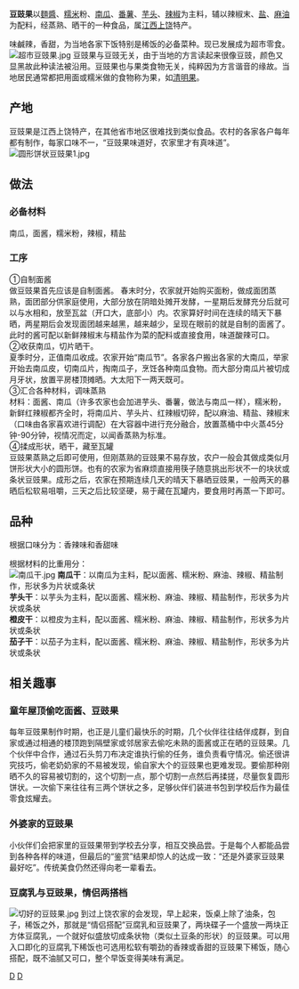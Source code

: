 {{Multiple issues|
{{Copyedit|time=2020-01-21T05:31:20+00:00}}
{{Copypaste|time=2020-01-21T05:31:20+00:00}}
}}
{{article issues
|tone=2011-05-29T05:16:51+00:00
|unreferenced=2011-05-29T05:16:51+00:00
}}
'''豆豉果'''以[[麵醬|麵醬]]、[[糯米|糯米]]粉、[[南瓜|南瓜]]、[[番薯|番薯]]、[[芋头|芋头]]、[[辣椒|辣椒]]为主料，辅以辣椒末、[[盐|盐]]、[[麻油|麻油]]为配料，经蒸熟、晒干的一种食品，属[[江西|江西]][[上饶|上饶]]特产。

味鹹辣，香甜，为当地各家下饭特别是稀饭的必备菜种。现已发展成为超市零食。
[[File:超市豆豉果.jpg|frame]]
豆豉果与豆豉无关，由于当地的方言读起来很像豆豉，颜色又显黑故此种读法被沿用。豆豉果也与果类食物无关，纯粹因为方言谐音的缘故。当地居民通常都把用面或糯米做的食物称为果，如[[清明果|清明果]]。

==产地==
豆豉果是江西上饶特产，在其他省市地区很难找到类似食品。农村的各家各户每年都有制作，每家口味不一，“豆豉果味道好，农家里才有真味道”。
[[File:圆形饼状豆豉果1.jpg|frame]]<br />

==做法==
=== 必备材料 ===
南瓜，面酱，糯米粉，辣椒，精盐
=== 工序 ===
①自制面酱<br />

做豆豉果首先应该是自制面酱。
春末时分，农家就开始购买面粉，做成面团蒸熟，面团部分供家庭使用，大部分放在阴暗处摊开发酵，一星期后发酵充分后就可以与水相和，放至瓦盆（开口大，底部小）内。农家算好时间在连续的晴天下暴晒，两星期后会发现面团越来越黑，越来越少，呈现在眼前的就是自制的面酱了。此时的酱可配以新鲜辣椒末与精盐作为菜的配料或直接食用，味道酸辣可口。<br />

②收获南瓜，切片晒干。<br />

夏季时分，正值南瓜收成。农家开始“南瓜节”。各家各户搬出各家的大南瓜，举家开始去南瓜皮，切南瓜片，掏南瓜子，烹饪各种南瓜食物。而大部分南瓜片被切成月牙状，放置平房楼顶摊晒。大太阳下一两天既可。<br />

③汇合各种材料，调味蒸熟<br />

材料：面酱、南瓜（许多农家也会加进芋头、番薯，做法与南瓜一样），糯米粉，新鲜红辣椒都齐全时，将南瓜片、芋头片、红辣椒切碎，配以麻油、精盐、辣椒末（口味由各家喜欢进行调配）在大容器中进行充分融合，放置蒸桶中中火蒸45分钟-90分钟，视情况而定，以闻香蒸熟为标准。<br />

④揉成形状，晒干，藏至瓦罐<br />

豆豉果蒸熟之后即可使用，但刚蒸熟的豆豉果不易存放，农户一般会其做成类似月饼形状大小的圆形饼。也有的农家为省麻烦直接用筷子随意挑出形状不一的块状或条状豆豉果。成形之后，农家在预期连续几天的晴天下暴晒豆豉果，一般两天的暴晒后松软易咀嚼，三天之后比较坚硬，易于藏在瓦罐内，要食用时再蒸一下即可。<br />

==品种==
根据口味分为：香辣味和香甜味    

根据材料的比重用分：<br />
[[File:南瓜干.jpg|frame]]
'''南瓜干'''：以南瓜为主料，配以面酱、糯米粉、麻油、辣椒、精盐制作，形状多为片状或条状<br />

'''芋头干'''：以芋头为主料，配以面酱、糯米粉、麻油、辣椒、精盐制作，形状多为片状或条状<br />

'''橙皮干'''：以橙皮为主料，配以面酱、糯米粉、麻油、辣椒、精盐制作，形状多为片状或条状<br />

'''茄子干'''：以茄子为主料，配以面酱、糯米粉、麻油、辣椒、精盐制作，形状多为片状或条状<br />

==相关趣事==
===童年屋顶偷吃面酱、豆豉果===

每年豆豉果制作时期，也正是儿童们最快乐的时期，几个伙伴往往结伴成群，到自家或通过相通的楼顶跑到隔壁家或邻居家去偷吃未熟的面酱或正在晒的豆豉果。几个伙伴中合作，通过石头剪刀布决定谁执行偷的任务，谁负责看守情况。偷还很讲究技巧，偷老奶奶家的不易被发现，偷自家大个的豆豉果也更难发现。要偷那种刚晒不久的容易被切割的，这个切割一点，那个切割一点然后再揉搓，尽量恢复圆形饼状。一次偷下来往往有三两个饼状之多，足够伙伴们装进书包到学校后作为最佳零食炫耀去。

===外婆家的豆豉果===

小伙伴们会把家里的豆豉果带到学校去分享，相互交换品尝。于是每个人都能品尝到各种各样的味道，但最后的“鉴赏”结果却惊人的达成一致：“还是外婆家豆豉果最好吃”。传统美食仍然还得向老一辈看去。

===豆腐乳与豆豉果，情侣两搭档===
[[File:切好的豆豉果.jpg|frame]]
到过上饶农家的会发现，早上起来，饭桌上除了油条，包子，稀饭之外，那就是“情侣搭配”豆腐乳和豆豉果了，两块碟子一个盛放一两块正方体豆腐乳，一个就好似盛放切成条状物（类似土豆条的形状）的豆豉果。可以用入口即化的豆腐乳下稀饭也可选用松软有嚼劲的香辣或香甜的豆豉果下稀饭，随心搭配，既不油腻又可口，整个早饭变得美味有满足。

[[Category:江西食品|D]]
[[Category:上饶|D]]